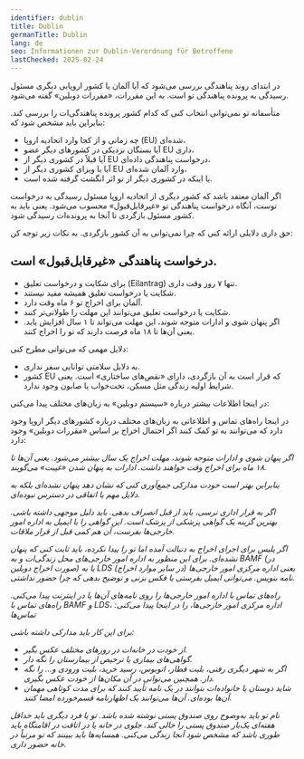 ```yaml
---
identifier: dublin
title: Dublin
germanTitle: Dublin
lang: de
seo: Informationen zur Dublin-Verordnung für Betroffene
lastChecked: 2025-02-24
---
```


در ابتدای روند پناهندگی بررسی می‌شود که آیا آلمان یا کشور اروپایی دیگری مسئول رسیدگی به پرونده پناهندگی تو است. به این مقررات، «مقررات دوبلین» گفته می‌شود.

متأسفانه تو نمی‌توانی انتخاب کنی که کدام کشور پرونده پناهندگی‌ات را بررسی کند. بنابراین باید مشخص شود که:

- چه زمانی و از کجا وارد اتحادیه اروپا (EU) شده‌ای،
- آیا بستگان نزدیکی در کشورهای دیگر عضو EU داری،
- آیا قبلاً در کشوری دیگر از EU درخواست پناهندگی داده‌ای،
- آیا با ویزای کشوری دیگر از EU وارد آلمان شده‌ای،
- یا اینکه در کشوری دیگر از تو اثر انگشت گرفته شده است.

اگر آلمان معتقد باشد که کشور دیگری از اتحادیه اروپا مسئول رسیدگی به درخواست توست، آنگاه درخواست پناهندگی تو «غیرقابل‌قبول» محسوب می‌شود. یعنی باید به کشور مسئول بازگردی تا آنجا به پرونده‌ات رسیدگی شود.

حق داری دلایلی ارائه کنی که چرا نمی‌توانی به آن کشور بازگردی. به نکات زیر توجه کن:

## درخواست پناهندگی «غیرقابل‌قبول» است.

- برای شکایت و درخواست تعلیق (Eilantrag) تنها ۷ روز وقت داری.
- شکایت یا درخواست تعلیق همیشه مفید نیستند.
- آلمان برای اخراج تو ۶ ماه وقت دارد.
- شکایت یا درخواست تعلیق می‌توانند این مهلت را طولانی‌تر کنند.
- اگر پنهان شوی و ادارات متوجه شوند، این مهلت می‌تواند تا ۱ سال افزایش یابد. یعنی آن‌ها تا ۱۸ ماه فرصت دارند که تو را اخراج کنند.
<Block identifier="get-legal-advice" />

دلایل مهمی که می‌توانی مطرح کنی:

- به دلایل سلامتی توانایی سفر نداری.
- کشور EU که قرار است به آن بازگردی، دارای «نقص‌های ساختاری» است. یعنی شرایط اولیه زندگی مثل مسکن، تخت‌خواب یا صابون وجود ندارد.

در اینجا اطلاعات بیشتر درباره «سیستم دوبلین» به زبان‌های مختلف پیدا می‌کنی:
<ExternalShortLink identifier="fluechtlingsrat-brandenburg_dublin" />

در اینجا راه‌های تماس و اطلاعاتی به زبان‌های مختلف درباره کشورهای دیگر اروپا وجود دارد که می‌توانند به تو کمک کنند اگر احتمال اخراج بر اساس «مقررات دوبلین» وجود دارد:
<Address identifier="w2eu" />

اگر پنهان شوی و ادارات متوجه شوند، مهلت اخراج یک سال بیشتر می‌شود. یعنی آن‌ها تا ۱۸ ماه برای اخراج وقت خواهند داشت.
ادارات به پنهان شدن «غیبت» می‌گویند.

بنابراین بهتر است خودت مدارکی جمع‌آوری کنی که نشان دهد پنهان نشده‌ای بلکه به دلایل مهم یا اتفاقی در دسترس نبوده‌ای.

اگر به قرار اداری نرسی، باید از قبل انصراف بدهی. باید دلیل موجهی داشته باشی. بهترین گزینه یک گواهی پزشکی از پزشک است. این گواهی را با ایمیل به اداره امور خارجی‌ها بفرست، آن هم کمی قبل از قرار ملاقات.

اگر پلیس برای اجرای اخراج به دنبالت آمده اما تو را پیدا نکرده، باید ثابت کنی که پنهان نشده‌ای. برای این منظور به اداره امور خارجی‌های محل زندگی‌ات و به BAMF (در صورت اخراج دوبلین) یا به LDS یعنی اداره مرکزی امور خارجی‌ها (در سایر موارد اخراج) نامه بنویس. می‌توانی ایمیل بفرستی یا فکس بزنی و توضیح بدهی که چرا حضور نداشتی.

راه‌های تماس با اداره امور خارجی‌ها را روی نامه‌های آن‌ها یا در اینترنت پیدا می‌کنی. راه‌های تماس با BAMF و LDS، اداره مرکزی امور خارجی‌ها، را در اینجا پیدا می‌کنی:
<InternalShortLink identifier="contacts">تماس‌ها</InternalShortLink>

برای این کار باید مدارکی داشته باشی:
- از خودت در خانه‌ات در روزهای مختلف عکس بگیر.
- گواهی‌های بیماری یا ترخیص از بیمارستان را نگه دار.
- اگر به شهر دیگری رفتی، بلیت قطار، اتوبوس، رسید خرید، بلیت ورودی و... را نگه دار. همچنین می‌توانی در آن مکان‌ها از خودت عکس بگیری.
- شاید دوستان یا خانواده‌ات بتوانند در یک نامه تأیید کنند که برای مدت کوتاهی مهمان آن‌ها بوده‌ای. آن‌ها می‌توانند یک <InternalShortLink identifier="forms">اظهارنامه قسم‌خورده</InternalShortLink> امضا کنند.

نام تو باید به‌وضوح روی صندوق پستی نوشته شده باشد. تو یا فرد دیگری باید حداقل هفته‌ای یک‌بار صندوق پستی را خالی کند.
جلوی در خانه یا در اتاقت در اقامتگاه باید طوری باشد که مشخص شود آنجا زندگی می‌کنی.
همسایه‌ها باید ببینند که تو مرتباً در خانه حضور داری.